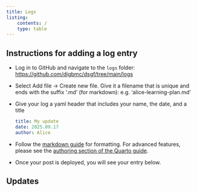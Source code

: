 ```yaml
---
title: Logs
listing:
    contents: /
    type: table
---
```


## Instructions for adding a log entry

- Log in to GitHub and navigate to the `logs` folder: [https://github.com/digbmc/dsgf/tree/main/logs](https://github.com/digbmc/dsgf/tree/main/logs)
- Select Add file -> Create new file. Give it a filename that is unique and ends with the suffix '.md' (for markdown): e.g. 'alice-learning-plan.md'
- Give your log a yaml header that includes your name, the date, and a title

    ```yaml
    title: My update
    date: 2025.09.17
    author: Alice
    ```
- Follow the [markdown guide](../resources/markdown-guide.md) for formatting. For advanced features, please see the [authoring section of the Quarto guide](https://quarto.org/docs/authoring/markdown-basics.html).
- Once your post is deployed, you will see your entry below.

## Updates